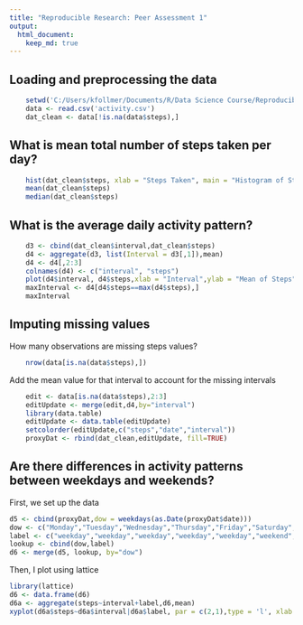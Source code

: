 ```yaml
---
title: "Reproducible Research: Peer Assessment 1"
output: 
  html_document:
    keep_md: true
---
```



## Loading and preprocessing the data
```r
    setwd('C:/Users/kfollmer/Documents/R/Data Science Course/Reproducible Research/RepData_PeerAssessment1')
    data <- read.csv('activity.csv')
    dat_clean <- data[!is.na(data$steps),]
```


## What is mean total number of steps taken per day?
```r
    hist(dat_clean$steps, xlab = "Steps Taken", main = "Histogram of Steps")
    mean(dat_clean$steps)
    median(dat_clean$steps)

```

## What is the average daily activity pattern?
```r
    d3 <- cbind(dat_clean$interval,dat_clean$steps)
    d4 <- aggregate(d3, list(Interval = d3[,1]),mean)
    d4 <- d4[,2:3]
    colnames(d4) <- c("interval", "steps")
    plot(d4$interval, d4$steps,xlab = "Interval",ylab = "Mean of Steps",type = 'l')
    maxInterval <- d4[d4$steps==max(d4$steps),]
    maxInterval
```
## Imputing missing values
How many observations are missing steps values?
```r
    nrow(data[is.na(data$steps),])
```
Add the mean value for that interval to account for the missing intervals
```r
    edit <- data[is.na(data$steps),2:3]
    editUpdate <- merge(edit,d4,by="interval")
    library(data.table)
    editUpdate <- data.table(editUpdate)
    setcolorder(editUpdate,c("steps","date","interval"))
    proxyDat <- rbind(dat_clean,editUpdate, fill=TRUE)
```

## Are there differences in activity patterns between weekdays and weekends?
First, we set up the data
```r
d5 <- cbind(proxyDat,dow = weekdays(as.Date(proxyDat$date)))
dow <- c("Monday","Tuesday","Wednesday","Thursday","Friday","Saturday","Sunday")
label <- c("weekday","weekday","weekday","weekday","weekday","weekend","weekend")
lookup <- cbind(dow,label)
d6 <- merge(d5, lookup, by="dow")

```
Then, I plot using lattice
```r
library(lattice)
d6 <- data.frame(d6)
d6a <- aggregate(steps~interval+label,d6,mean)
xyplot(d6a$steps~d6a$interval|d6a$label, par = c(2,1),type = 'l', xlab = "Interval", ylab = "Average Steps")
```
